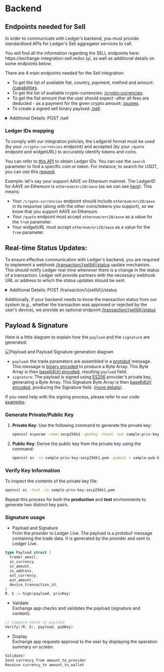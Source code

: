 
# Backend

<BackendIntro />

## Endpoints needed for Sell

In order to communicate with Ledger’s backend, you must provide standardised APIs for Ledger's Sell aggregator services to call.

<Callout type="info" emoji="🔗">
  You will find all the information regarding the SELL endpoints here:
  https://exchange-integration-sell.redoc.ly/, as well as additional details on
  some endpoints below.
</Callout>

There are 4 main endpoints needed for the Sell integration: 
- To get the list of available fiat, country, payment, method and amount: [/capabilities](https://exchange-integration-sell.redoc.ly/#operation/getCapabilities). 
- To get the list of available crypto-currencies: [/crypto-currencies](https://exchange-integration-sell.redoc.ly/#operation/getCryptoCurrencies). 
- To get the fiat amount that the user should expect -after all fees are deducted - as a payment for the given crypto amount: [/quotes](https://exchange-integration-sell.redoc.ly/#operation/getQuote). 
- To create a signed sell binary payload: [/sell](https://exchange-integration-sell.redoc.ly/#operation/postSell).

<details>
  <summary>Additional Details: POST /sell</summary>

Example request payload:

```json copy
{
  "quoteId": "string",
  "amount": "string",
  "refundAddress": "string",
  "fromCryptoCurrency": "string",
  "toFiatCurrency": "string",
  "payloadCryptoCurrency": "string",
  "nonce": "number"
}
```

An example response from the your backend to the Ledger backend

```json copy
{
  "sellId": "SELL-ID-165940",
  "payinAddress": "0xa0b86991c627e936c1d19d4a2e90a2ce3606eb48",
  "createdAt": "2030-05-26T14:13:39",
  "providerFees": "0.0001",
  "referralFees": "0.0001",
  "payoutNetworkFees": "0.0002",
  "providerSig": {
    "payload": "CgUweGZmZhoFMHhmZmYqBTB4ZmZmOgNCVENCA0JBVEoIMTIwMDAwMDBSCDExNTAwMDAwWhF2ZXJ5IGxvbmd1ZSBub25jZQ==",
    "signature": "MEUCIBRm4PrdgRw0aBwRepuOGGRmR/YPcCoyKNJ7UDjFO030AiEA/VT0anolum0a3X/9lGPeovZHqzeDG9brcUB4zhYmwbs="
  }
}
```

    Your Protobuf message should have the following structure:

    ```go copy
    syntax = "proto3";
    package ledger_sell;

    // (coefficient) * 10^(- exponent)
    message UDecimal {
        bytes  coefficient = 1;
        uint32 exponent = 2;
    }

    message NewSellResponse {
        string   trader_email = 1;
        string   in_currency = 2;
        bytes    in_amount = 3;
        string   in_address = 4;
        string   out_currency = 5;
        UDecimal out_amount = 6;
        bytes    device_transaction_id = 7;
    }
    ```
    `in_amount` amount must be in the lowest unit of the coin, encoded into a 16 bytes array in big endian.

    - 1 **BTC** would be `0x5F5E100` (100000000 in hexadecimal). The smallest unit is a **satoshi** which is `10^-8` **BTC**.
    So multiply 1 **BTC** by `10^8` → `0x5F5E100`.
    And `0x5F5E100` encoded into a 16 bytes array in big endian is `[0x00, ... 0x00, 0x05, 0xF5, 0xE1, 0x00]`.
    - 2 **ETH** would be `0x1BC16D674EC80000` (or 2000000000000000000). The smallest unit is a **wei** which is `10^-18` **ETH**.
    So multiply 2 **ETH** by `10^18` → `0x1BC16D674EC80000`.
    And `0x1BC16D674EC80000` encoded into a 16 bytes array in big endian is `[0x00, ... 0x00, 0x1B, 0xC1, 0x6D, 0x67, 0x4E, 0xC8, 0x00, 0x00]`.

</details>

### Ledger IDs mapping
To comply with our integration policies, the LedgerId format must be used (by your `/crypto-currencies` endpoint) and accepted (by your `/quote` endpoint and widgetURL) to accurately identify tokens and coins. 

You can refer to [this API](https://crypto-assets-service.api.ledger.com/v1/currencies?output=id,name,ticker,contract_address,blockchain_name) to obtain Ledger IDs. You can use the `search` parameter to find a specific coin or token. For instance, to search for USDT, you can use this [request](https://crypto-assets-service.api.ledger.com/v1/currencies?output=id,name,ticker,contract_address,blockchain_name&search=USDT).

Example: let's say your support AAVE on Ethereum mainnet. The LedgerID for AAVE on Ethereum is `ethereum/erc20/aave` (as we can see [here](https://crypto-assets-service.api.ledger.com/v1/currencies?output=id,name,ticker,contract_address,blockchain_name&search=AAVE)). This means:
- Your `/crypto-currencies` endpoint should include `ethereum/erc20/aave` in its response (along with the other coins/tokens you support), so we know that you support AAVE on Ethereum.
- Your `/quote` endpoint must accept `ethereum/erc20/aave` as a value for the `from` parameter.
- Your widgetURL must accept `ethereum/erc20/aave` as a value for the `from` parameter.

## Real-time Status Updates:

To ensure effective communication with Ledger's backend, you are required to implement a webhook [/transaction/\{sellId\}/status](https://exchange-integration-sell.redoc.ly/#operation/statusUpdate) update mechanism. This should notify Ledger real-time whenever there is a change in the status of a transaction. Ledger will provide partners with the necessary webhook URL or address to which the status updates should be sent.

<details>
  <summary>Additional Details: POST /transaction/\{sellId\}/status</summary>
    Explanation of the different output `status`:
        - `FINISHED`: Trade has been completed successfully (user has received payout transaction).
        - `EXPIRED`: Payin transaction was not received in time, trade is cancelled. User will be refunded if payin transaction is received afterwards.
        - `ON_HOLD`: Trade has been put on hold (eg: for KYC reasons). User must contact support.
        - `PENDING`: Trade is in progress (provider is waiting to receive payin transaction, or user is waiting to receive payout transaction)
        - `TRANSFER_IN_COMPLETED`: Transfer in completed and waiting for transfer out to be sent.
        - `REFUNDED`: Trade has been cancelled, refund transaction has been successfully received by user.
        - `UNKNOWN`: Trade is in unknown state. User must contact support.

</details>

Additionally, if your backend needs to know the transaction status from our system (e.g., whether the transaction was approved or rejected by the user’s device), we provide an optional endpoint [/transaction/\{sellId\}/status](https://exchange-integration-sell.redoc.ly/#operation/getStatusUpdate)

[//]: # "Info needed to be exchange with the provider, but not out loud publicly"
[//]: # "**IP address checking** "
[//]: # "Additionally, we also need a way to know if a user will be able to perform a coin sell given his IP."
[//]: # "Our back-end can adapt to how you decide to do this, but we recommend you use a dedicated endpoint. Our back-end will send the user’s IP address to that endpoint, without logging it. In response, your endpoint should tell us if the trade is accepted or rejected."

## Payload & Signature

Here is a little diagram to explain how the `payload` and the `signature` are generated:

<Zoom>
  <img
    alt="Payload and Payload Signature generation diagram"
    src="/exchange/payload-signature-generation-sell.png"
  />
</Zoom>

- `payload`: the trade parameters are assembled in a [protobuf](https://developers.google.com/protocol-buffers) message. This message is [binary encoded](https://developers.google.com/protocol-buffers/docs/encoding) to produce a Byte Array. This Byte Array is then [base64Url encoded](https://en.wikipedia.org/wiki/Base64), resulting `payload` field.
- `signature`: The payload is signed using [ES256](https://ldapwiki.com/wiki/Wiki.jsp?page=ES256) provider's private key, generating a Byte Array. This Signature Byte Array is then [base64Url encoded](https://en.wikipedia.org/wiki/Base64), producing the Signature field. ([more details](#jws-signature)).

If you need help with the signing process, please refer to our code [examples](code-examples.mdx).

### Generate Private/Public Key

1. **Private Key**:
   Use the following command to generate the private key:

   ```bash
   openssl ecparam -name secp256k1 -genkey -noout -out sample-priv-key-secp256k1.pem
   ```

2. **Public Key**:
   Derive the public key from the private key using the command:
   ```bash
   openssl ec -in sample-priv-key-secp256k1.pem -pubout > sample-pub-key-secp256k1.pem
   ```

### Verify Key Information

To inspect the contents of the private key file:

```bash
openssl ec -text -in sample-priv-key-secp256k1.pem
```

Repeat this process for both the **production** and **test** environments to generate two distinct key pairs.

### Signature usage

- Payload and Signature  
  From the provider to Ledger Live. The payload is a protobuf message containing the trade data. It is generated by the provider and sent to Ledger Live.

```go copy
type Payload struct {
  trader_email,
  in_currency,
  in_amount,
  in_address,
  out_currency,
  out_amount,
  device_transaction_id,
}
R, S := Sign(payload, privKey)
```

- Validate  
  Exchange app checks and validates the payload (signature and content).

```go copy
// Compare nonce in payload
Verify((R, S), payload, pubKey)
```

- Display  
  Exchange app requests approval to the user by displaying the operation summary on screen.

```c copy
Validate?
Send currency_from amount_to_provider
Receive currency_to amount_to_wallet
```

<PayloadAndSignature />
